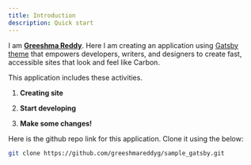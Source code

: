 ```yaml
---
title: Introduction
description: Quick start
---
```


<PageDescription>

I am [**Greeshma Reddy**](https://github.com/greeshmareddyg). Here I am creating an application using
[Gatsby theme](https://www.gatsbyjs.org/docs/themes/what-are-gatsby-themes/)
that empowers developers, writers, and designers to create fast, accessible
sites that look and feel like Carbon.

</PageDescription>

This application includes these activities.

1. **Creating site**

2. **Start developing**

3. **Make some changes!**


Here is the github repo link for this application. Clone it using the below:

   ```sh
   git clone https://github.com/greeshmareddyg/sample_gatsby.git
   ```